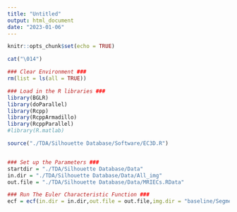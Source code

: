 ---
title: "Untitled"
output: html_document
date: "2023-01-06"
---

```{r setup, include=FALSE}
knitr::opts_chunk$set(echo = TRUE)
```

```{r}
cat("\014")

### Clear Environment ### 
rm(list = ls(all = TRUE))

### Load in the R libraries ###
library(BGLR)
library(doParallel)
library(Rcpp)
library(RcppArmadillo)
library(RcppParallel)
#library(R.matlab)
```

```{r}
source("./TDA/Silhouette Database/Software/EC3D.R")


### Set up the Parameters ###
startdir = "./TDA/Silhouette Database/Data"
in.dir = "./TDA/Silhouette Database/Data/All_img"
out.file = "./TDA/Silhouette Database/Data/MRIECs.RData"
```


```{r}
### Run The Euler Characteristic Function ###
ecf = ecf(in.dir = in.dir,out.file = out.file,img.dir = "baseline/Segmentations/enh",first.only = TRUE)
```